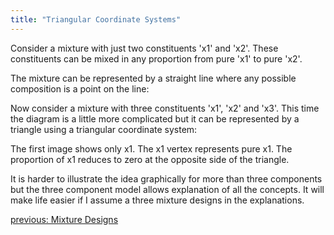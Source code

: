 ---
title: "Triangular Coordinate Systems"
---

Consider a mixture with just two constituents \'x1\' and \'x2\'. These constituents can be mixed in any proportion from pure \'x1\' to pure \'x2\'.

The mixture can be represented by a straight line where any possible composition is a point on the line:

Now consider a mixture with three constituents \'x1\', \'x2\' and \'x3\'. This time the diagram is a little more complicated but it can be represented by a triangle using a triangular coordinate system:

The first image shows only x1. The x1 vertex represents pure x1. The proportion of x1 reduces to zero at the opposite side of the triangle.

It is harder to illustrate the idea graphically for more than three components but the three component model allows explanation of all the concepts. It will make life easier if I assume a three mixture designs in the explanations.

[previous: Mixture Designs](MixtureDesigns.qmd)
